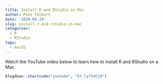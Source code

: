 ```yaml
---
title: Install R and RStudio on Mac
author: Pete Talbert
date: '2020-05-29'
slug: install-r-and-rstudio-on-mac
categories:
  - R
  - RStudio
tags:
  - macOS
---
```


Watch the YouTube video below to learn how to install R and RStudio on a Mac.

```r
blogdown::shortcode("youtube", "EY_ly754CC0")
```


